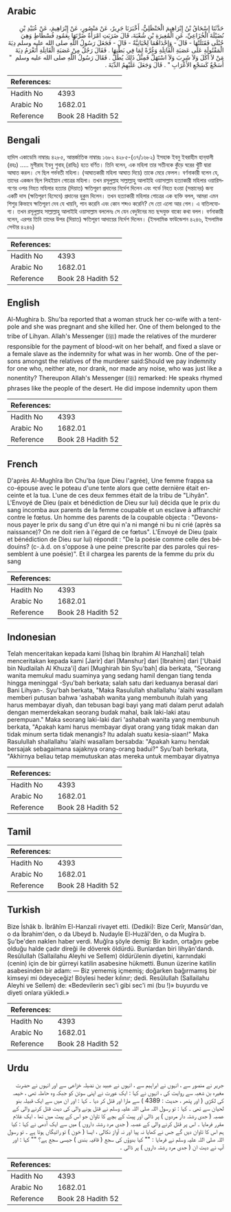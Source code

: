 ## Arabic


<div dir="rtl" lang="ar" style={{fontSize:'larger',backgroundColor:'#f8f9fa',padding:20}}>
حَدَّثَنَا إِسْحَاقُ بْنُ إِبْرَاهِيمَ الْحَنْظَلِيُّ، أَخْبَرَنَا جَرِيرٌ، عَنْ مَنْصُورٍ، عَنْ إِبْرَاهِيمَ، عَنْ عُبَيْدِ بْنِ نُضَيْلَةَ الْخُزَاعِيِّ، عَنِ الْمُغِيرَةِ بْنِ شُعْبَةَ، قَالَ ضَرَبَتِ امْرَأَةٌ ضَرَّتَهَا بِعَمُودِ فُسْطَاطٍ وَهِيَ حُبْلَى فَقَتَلَتْهَا - قَالَ - وَإِحْدَاهُمَا لِحْيَانِيَّةٌ - قَالَ - فَجَعَلَ رَسُولُ اللَّهِ صلى الله عليه وسلم دِيَةَ الْمَقْتُولَةِ عَلَى عَصَبَةِ الْقَاتِلَةِ وَغُرَّةً لِمَا فِي بَطْنِهَا ‏.‏ فَقَالَ رَجُلٌ مِنْ عَصَبَةِ الْقَاتِلَةِ أَنَغْرَمُ دِيَةَ مَنْ لاَ أَكَلَ وَلاَ شَرِبَ وَلاَ اسْتَهَلَّ فَمِثْلُ ذَلِكَ يُطَلُّ ‏.‏ فَقَالَ رَسُولُ اللَّهِ صلى الله عليه وسلم ‏ "‏ أَسَجْعٌ كَسَجْعِ الأَعْرَابِ ‏"‏ ‏.‏ قَالَ وَجَعَلَ عَلَيْهِمُ الدِّيَةَ ‏.‏
</div>
<div style={{backgroundColor:'#f8f9fa',padding:20, marginBottom: 10}}><table> <thead> <tr> <th>References:</th> <th></th> </tr> </thead> <tbody><tr><td>Hadith No</td><td>4393</td></tr><tr><td>Arabic No</td><td>1682.01</td></tr><tr><td>Reference</td><td>Book 28 Hadith 52</td></tr></tbody></table></div>

## Bengali


<div dir="ltr" lang="bn" style={{fontSize:'larger',backgroundColor:'#f8f9fa',padding:20}}>
হাদিস একাডেমি নাম্বারঃ ৪২৮৫, আন্তর্জাতিক নাম্বারঃ ১৬৮২ ৪২৮৫-(৩৭/১৬৮২) ইসহাক ইবনু ইবরাহীম হান্‌যালী (রহঃ) ..... মুগীরাহ ইবনু শুবাহ্ (রাযিঃ) হতে বর্ণিত। তিনি বলেন, এক মহিলা তার সতীনকে কুঁড়ে ঘরের খুঁটি দ্বারা আঘাত করল। সে ছিল গর্ভবতী মহিলা। (আঘাতকারী মহিলা আঘাত দিয়ে) তাকে মেরে ফেলল। বর্ণনাকারী বলেন যে, তাদের একজন ছিল লিহইয়ান গোত্রের মহিলা। তখন রসূলুল্লাহ সাল্লাল্লাহু আলাইহি ওয়াসাল্লাম হত্যাকারী মহিলার ওয়ারিসগণের ওপর নিহত মহিলার হত্যার (দিয়াত) ক্ষতিপূরণ প্রদানের নির্দেশ দিলেন এবং গর্ভে নিহত হওয়া (সন্তানের) জন্য একটি দাস (ক্ষতিপূরণ হিসেবে) প্রদানের হুকুম দিলেন। তখন হত্যাকারী মহিলার গোত্রের এক ব্যক্তি বলল, আমরা এমন শিশুর কিভাবে ক্ষতিপূরণ দেব যে খায়নি, পান করেনি এবং কোন শব্দও করেনি? সে তো এলো আর গেল। এ বাতিলযোগ্য। তখন রসূলুল্লাহ সাল্লাল্লাহু আলাইহি ওয়াসাল্লাম বললেনঃ সে যেন বেদুঈনের মত ছন্দযুক্ত বাক্যে কথা বলল। বর্ণনাকারী বলেন, এরপর তিনি তাদের উপর (দিয়াত) ক্ষতিপূরণ আদায়ের নির্দেশ দিলেন। (ইসলামিক ফাউন্ডেশন ৪২৪৬, ইসলামিক সেন্টার ৪২৪৬)
</div>
<div style={{backgroundColor:'#f8f9fa',padding:20, marginBottom: 10}}><table> <thead> <tr> <th>References:</th> <th></th> </tr> </thead> <tbody><tr><td>Hadith No</td><td>4393</td></tr><tr><td>Arabic No</td><td>1682.01</td></tr><tr><td>Reference</td><td>Book 28 Hadith 52</td></tr></tbody></table></div>

## English


<div dir="ltr" lang="en" style={{fontSize:'larger',backgroundColor:'#f8f9fa',padding:20}}>
Al-Mughira b. Shu'ba reported that a woman struck her co-wife with a tent-pole and she was pregnant and she killed her. One of them belonged to the tribe of Lihyan. Allah's Messenger (ﷺ) made the relatives of the murderer responsible for the payment of blood-wit on her behalf, and fixed a slave or a female slave as the indemnity for what was in her womb. One of the persons amongst the relatives of the murderer said:Should we pay indemnity for one who, neither ate, nor drank, nor made any noise, who was just like a nonentity? Thereupon Allah's Messenger (ﷺ) remarked: He speaks rhymed phrases like the people of the desert. He did impose indemnity upon them
</div>
<div style={{backgroundColor:'#f8f9fa',padding:20, marginBottom: 10}}><table> <thead> <tr> <th>References:</th> <th></th> </tr> </thead> <tbody><tr><td>Hadith No</td><td>4393</td></tr><tr><td>Arabic No</td><td>1682.01</td></tr><tr><td>Reference</td><td>Book 28 Hadith 52</td></tr></tbody></table></div>

## French


<div dir="ltr" lang="fr" style={{fontSize:'larger',backgroundColor:'#f8f9fa',padding:20}}>
D'après Al-Mughîra Ibn Chu'ba (que Dieu l'agrée), Une femme frappa sa co-épouse avec le poteau d'une tente alors que cette dernière était enceinte et la tua. L'une de ces deux femmes était de la tribu de "Lihyân". L'Envoyé de Dieu (paix et bénédiction de Dieu sur lui) décida que le prix du sang incomba aux parents de la femme coupable et un esclave à affranchir contre le fœtus. Un homme des parents de la coupable objecta : "Devons-nous payer le prix du sang d'un être qui n'a ni mangé ni bu ni crié (après sa naissance)? On ne doit rien à l'égard de ce fœtus". L'Envoyé de Dieu (paix et bénédiction de Dieu sur lui) répondit : "De la poésie comme celle des bédouins? (c-.à.d. on s'oppose à une peine prescrite par des paroles qui ressemblent à une poésie)". Et il chargea les parents de la femme du prix du sang
</div>
<div style={{backgroundColor:'#f8f9fa',padding:20, marginBottom: 10}}><table> <thead> <tr> <th>References:</th> <th></th> </tr> </thead> <tbody><tr><td>Hadith No</td><td>4393</td></tr><tr><td>Arabic No</td><td>1682.01</td></tr><tr><td>Reference</td><td>Book 28 Hadith 52</td></tr></tbody></table></div>

## Indonesian


<div dir="ltr" lang="id" style={{fontSize:'larger',backgroundColor:'#f8f9fa',padding:20}}>
Telah menceritakan kepada kami [Ishaq bin Ibrahim Al Hanzhali] telah menceritakan kepada kami [Jarir] dari [Manshur] dari [Ibrahim] dari ['Ubaid bin Nudlailah Al Khuza'i] dari [Mughirah bin Syu'bah] dia berkata, "Seorang wanita memukul madu suaminya yang sedang hamil dengan tiang tenda hingga meninggal -Syu'bah berkata; salah satu dari keduanya berasal dari Bani Lihyan-. Syu'bah berkata, "Maka Rasulullah shallallahu 'alaihi wasallam memberi putusan bahwa 'ashabah wanita yang membunuh itulah yang harus membayar diyah, dan tebusan bagi bayi yang mati dalam perut adalah dengan memerdekakan seorang budak mahal, baik laki-laki atau perempuan." Maka seorang laki-laki dari 'ashabah wanita yang membunuh berkata, "Apakah kami harus membayar diyat orang yang tidak makan dan tidak minum serta tidak menangis? Itu adalah suatu kesia-siaan!" Maka Rasulullah shallallahu 'alaihi wasallam bersabda: "Apakah kamu hendak bersajak sebagaimana sajaknya orang-orang badui?" Syu'bah berkata, "Akhirnya beliau tetap memutuskan atas mereka untuk membayar diyatnya
</div>
<div style={{backgroundColor:'#f8f9fa',padding:20, marginBottom: 10}}><table> <thead> <tr> <th>References:</th> <th></th> </tr> </thead> <tbody><tr><td>Hadith No</td><td>4393</td></tr><tr><td>Arabic No</td><td>1682.01</td></tr><tr><td>Reference</td><td>Book 28 Hadith 52</td></tr></tbody></table></div>

## Tamil


<div dir="ltr" lang="ta" style={{fontSize:'larger',backgroundColor:'#f8f9fa',padding:20}}>

</div>
<div style={{backgroundColor:'#f8f9fa',padding:20, marginBottom: 10}}><table> <thead> <tr> <th>References:</th> <th></th> </tr> </thead> <tbody><tr><td>Hadith No</td><td>4393</td></tr><tr><td>Arabic No</td><td>1682.01</td></tr><tr><td>Reference</td><td>Book 28 Hadith 52</td></tr></tbody></table></div>

## Turkish


<div dir="ltr" lang="tr" style={{fontSize:'larger',backgroundColor:'#f8f9fa',padding:20}}>
Bize İshâk b. İbrâhîm El-Hanzali rivayet etti. (Dediki): Bize Cerîr, Mansûr'dan, o da İbrahim'den, o da Ubeyd b. Nudayle El-Huzâî'den, o da Mugîra b. Şu'be'den naklen haber verdi. Muğîra şöyle demig: Bir kadın, ortağını gebe olduğu halde çadır direği ile döverek öldürdü. Bunlardan biri Iihyân'dandı. Resûlullah (Sallailahu Aleyhi ve Sellem) öldürülenin diyetini, karnındaki (cenin) için de bir gürreyi katilin asabesine hükmetti. Bunun üzerine katilin asabesinden bir adam: — Biz yememiş içmemiş; doğarken bağırmamış bir kimseyi mi ödeyeceğiz! Böylesi heder kılınır; dedi. Resûlullah (Sallailahu Aleyhi ve Sellem) de: «Bedevilerin sec'i gibi sec'i mi (bu !)» buyurdu ve diyeti onlara yükledi.»
</div>
<div style={{backgroundColor:'#f8f9fa',padding:20, marginBottom: 10}}><table> <thead> <tr> <th>References:</th> <th></th> </tr> </thead> <tbody><tr><td>Hadith No</td><td>4393</td></tr><tr><td>Arabic No</td><td>1682.01</td></tr><tr><td>Reference</td><td>Book 28 Hadith 52</td></tr></tbody></table></div>

## Urdu


<div dir="rtl" lang="ur" style={{fontSize:'larger',backgroundColor:'#f8f9fa',padding:20}}>
جریر نے منصور سے ، انہوں نے ابراہیم سے ، انہوں نے عبید بن نضیلہ خزاعی سے اور انہوں نے حضرت مغیرہ بن شعبہ سے روایت کی ، انہوں نے کہا : ایک عورت نے اپنی سوتن کو جبکہ وہ حاملہ تھی ، خیمہ کی لکڑی ( اور پتھر ، حدیث : 4389 ) سے مارا اور قتل کر دیا ۔ کہا : اور ان میں سے ایک قبیلہ بنو لحیان سے تھی ۔ کہا : تو رسول اللہ صلی اللہ علیہ وسلم نے قتل ہونے والی کی دیت قتل کرنے والی کے عصبہ ( جدی رشتہ دار مردوں ) پر ڈالی اور پیٹ کے بچے کا تاوان جو اس کے پیٹ میں تھا ، ایک غلام مقرر فرمایا ۔ اس پر قتل کرنے والی کے عصبہ ( جدی مرد رشتہ داروں ) میں سے ایک آدمی نے کہا : کیا ہم اس کا تاوان دیں گے جس نے کھایا نہ پیا اور نہ آواز نکالی ، ایسا ( خون ) تو رائیگاں ہوتا ہے ۔ تو رسول اللہ صلی اللہ علیہ وسلم نے فرمایا : "" کیا بدوؤں کی سجع ( قافیہ بندی ) جیسی سجع ہے؟ "" کہا : اور آپ نے دیت ان ( جدی مرد رشتہ داروں ) پر ڈالی ۔
</div>
<div style={{backgroundColor:'#f8f9fa',padding:20, marginBottom: 10}}><table> <thead> <tr> <th>References:</th> <th></th> </tr> </thead> <tbody><tr><td>Hadith No</td><td>4393</td></tr><tr><td>Arabic No</td><td>1682.01</td></tr><tr><td>Reference</td><td>Book 28 Hadith 52</td></tr></tbody></table></div>